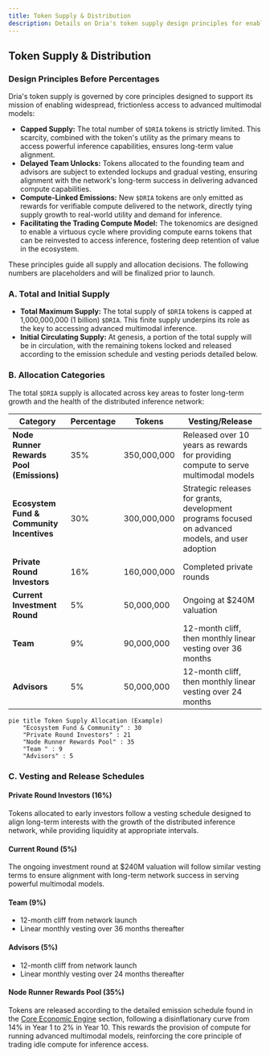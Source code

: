```yaml
---
title: Token Supply & Distribution
description: Details on Dria's token supply design principles for enabling frictionless access to powerful multimodal models.
---
```


## Token Supply & Distribution

### **Design Principles Before Percentages**
Dria's token supply is governed by core principles designed to support its mission of enabling widespread, frictionless access to advanced multimodal models:
- **Capped Supply:** The total number of `$DRIA` tokens is strictly limited. This scarcity, combined with the token's utility as the primary means to access powerful inference capabilities, ensures long-term value alignment.
- **Delayed Team Unlocks:** Tokens allocated to the founding team and advisors are subject to extended lockups and gradual vesting, ensuring alignment with the network's long-term success in delivering advanced compute capabilities.
- **Compute-Linked Emissions:** New `$DRIA` tokens are only emitted as rewards for verifiable compute delivered to the network, directly tying supply growth to real-world utility and demand for inference.
- **Facilitating the Trading Compute Model:** The tokenomics are designed to enable a virtuous cycle where providing compute earns tokens that can be reinvested to access inference, fostering deep retention of value in the ecosystem.

These principles guide all supply and allocation decisions. The following numbers are placeholders and will be finalized prior to launch.

### **A. Total and Initial Supply**
- **Total Maximum Supply:** The total supply of `$DRIA` tokens is capped at 1,000,000,000 (1 billion) `$DRIA`. This finite supply underpins its role as the key to accessing advanced multimodal inference.
- **Initial Circulating Supply:** At genesis, a portion of the total supply will be in circulation, with the remaining tokens locked and released according to the emission schedule and vesting periods detailed below.

### **B. Allocation Categories**
The total `$DRIA` supply is allocated across key areas to foster long-term growth and the health of the distributed inference network:

| Category | Percentage | Tokens | Vesting/Release |
|----------|------------|--------|-----------------|
| **Node Runner Rewards Pool (Emissions)** | 35% | 350,000,000 | Released over 10 years as rewards for providing compute to serve multimodal models |
| **Ecosystem Fund & Community Incentives** | 30% | 300,000,000 | Strategic releases for grants, development programs focused on advanced models, and user adoption |
| **Private Round Investors** | 16% | 160,000,000 | Completed private rounds |
| **Current Investment Round** | 5% | 50,000,000 | Ongoing at $240M valuation |
| **Team** | 9% | 90,000,000 | 12-month cliff, then monthly linear vesting over 36 months |
| **Advisors** | 5% | 50,000,000 | 12-month cliff, then monthly linear vesting over 24 months |


```mermaid
pie title Token Supply Allocation (Example)
    "Ecosystem Fund & Community" : 30
    "Private Round Investors" : 21
    "Node Runner Rewards Pool" : 35
    "Team " : 9
    "Advisors" : 5
``` 

### **C. Vesting and Release Schedules**

#### **Private Round Investors (16%)**
Tokens allocated to early investors follow a vesting schedule designed to align long-term interests with the growth of the distributed inference network, while providing liquidity at appropriate intervals.

#### **Current Round (5%)**
The ongoing investment round at $240M valuation will follow similar vesting terms to ensure alignment with long-term network success in serving powerful multimodal models.

#### **Team (9%)**
- 12-month cliff from network launch
- Linear monthly vesting over 36 months thereafter

#### **Advisors (5%)**
- 12-month cliff from network launch
- Linear monthly vesting over 24 months thereafter

#### **Node Runner Rewards Pool (35%)**
Tokens are released according to the detailed emission schedule found in the [Core Economic Engine](/docs/core-economic-engine) section, following a disinflationary curve from 14% in Year 1 to 2% in Year 10. This rewards the provision of compute for running advanced multimodal models, reinforcing the core principle of trading idle compute for inference access.
